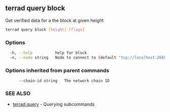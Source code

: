 ## terrad query block

Get verified data for a the block at given height

```sh Terrad
terrad query block [height] [flags]
```

### Options

```sh Terrad
  -h, --help          help for block
  -n, --node string   Node to connect to (default "tcp://localhost:26657")
```

### Options inherited from parent commands

```
      --chain-id string   The network chain ID
```

### SEE ALSO

* [terrad query](terrad_query.md)	 - Querying subcommands


